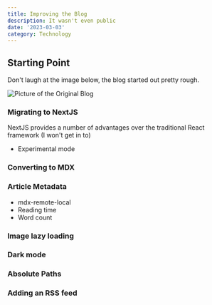 ```yaml
---
title: Improving the Blog
description: It wasn't even public
date: '2023-03-03'
category: Technology
---
```


## Starting Point

Don't laugh at the image below, the blog started out pretty rough.

![Picture of the Original Blog](/articles/images/original_blog.png)

### Migrating to NextJS

NextJS provides a number of advantages over the traditional React framework (I won't get in to)

- Experimental mode

### Converting to MDX

### Article Metadata

- mdx-remote-local
- Reading time
- Word count

### Image lazy loading

### Dark mode

### Absolute Paths

### Adding an RSS feed
